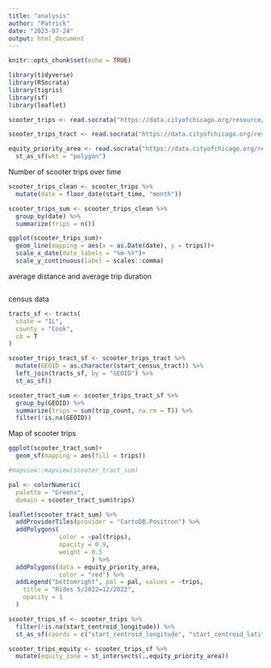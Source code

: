 ```yaml
---
title: "analysis"
author: "Patrick"
date: "2023-07-24"
output: html_document
---
```


```r
knitr::opts_chunk$set(echo = TRUE)

library(tidyverse)
library(RSocrata)
library(tigris)
library(sf)
library(leaflet)
```


```r
scooter_trips <- read.socrata("https://data.cityofchicago.org/resource/2i5w-ykuw.csv")

scooter_trips_tract <- read.socrata("https://data.cityofchicago.org/resource/cini-k95q.csv")

equity_priority_area <- read.socrata("https://data.cityofchicago.org/resource/99tm-6k6i.csv") %>% 
  st_as_sf(wkt = "polygon")
```

Number of scooter trips over time
```r

scooter_trips_clean <- scooter_trips %>% 
  mutate(date = floor_date(start_time, "month"))

scooter_trips_sum <- scooter_trips_clean %>% 
  group_by(date) %>% 
  summarize(trips = n())


```

```r
ggplot(scooter_trips_sum)+
  geom_line(mapping = aes(x = as.Date(date), y = trips))+
  scale_x_date(date_labels = "%m-%Y")+
  scale_y_continuous(label = scales::comma)
```

average distance and average trip duration

```r

```



census data
```r

tracts_sf <- tracts(
  state = "IL",
  county = "Cook",
  cb = T
)


```

```r

scooter_trips_tract_sf <- scooter_trips_tract %>% 
  mutate(GEOID = as.character(start_census_tract)) %>% 
  left_join(tracts_sf, by = "GEOID") %>% 
  st_as_sf()

scooter_tract_sum <- scooter_trips_tract_sf %>% 
  group_by(GEOID) %>% 
  summarize(trips = sum(trip_count, na.rm = T)) %>% 
  filter(!is.na(GEOID))
```


Map of scooter trips
```r
ggplot(scooter_tract_sum)+
  geom_sf(mapping = aes(fill = trips))

#mapview::mapview(scooter_tract_sum)

pal <- colorNumeric(
  palette = "Greens",
  domain = scooter_tract_sum$trips)

leaflet(scooter_tract_sum) %>% 
  addProviderTiles(provider = "CartoDB.Positron") %>% 
  addPolygons(
              color = ~pal(trips),
              opacity = 0.9,
              weight = 0.5
                       ) %>% 
  addPolygons(data = equity_priority_area,
              color = "red") %>% 
  addLegend("bottomright", pal = pal, values = ~trips,
    title = "Rides 5/2022=12/2022",
    opacity = 1
  )
```

```r

scooter_trips_sf <- scooter_trips %>% 
  filter(!is.na(start_centroid_longitude)) %>% 
  st_as_sf(coords = c("start_centroid_longitude", "start_centroid_latitude"), remove = F)

scooter_trips_equity <- scooter_trips_sf %>% 
  mutate(equity_zone = st_intersects(.,equity_priority_area))
```

